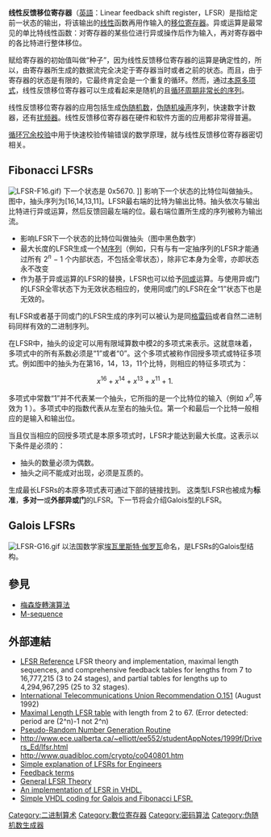 {{expand|time=2013-04-16T14:35:24+00:00}}

'''线性反馈移位寄存器'''（[[英語|英語]]：Linear feedback shift register，LFSR）是指给定前一状态的输出，将该输出的[[線性關係|线性]]函数再用作输入的[[移位寄存器|移位寄存器]]。异或运算是最常见的单比特线性函数：对寄存器的某些位进行异或操作后作为输入，再对寄存器中的各比特进行整体移位。

赋给寄存器的初始值叫做“种子”，因为线性反馈移位寄存器的运算是确定性的，所以，由寄存器所生成的数据流完全决定于寄存器当时或者之前的状态。而且，由于寄存器的状态是有限的，它最终肯定会是一个重复的循环。然而，通过[[本原多项式|本原多项式]]，线性反馈移位寄存器可以生成看起来是随机的且[[M-sequence|循环周期非常长的序列]]。

线性反馈移位寄存器的应用包括生成[[伪随机性|伪随机数]]，[[伪随机噪声|伪随机噪声]]序列，快速数字计数器，还有[[扰频器|扰频器]]。线性反馈移位寄存器在硬件和软件方面的应用都非常得普遍。

[[循环冗余校验|循环冗余校验]]中用于快速校验传输错误的数学原理，就与线性反馈移位寄存器密切相关。

==Fibonacci LFSRs==
[[Image:LFSR-F16.gif|thumb]]) 下一个状态是 0x5670. ]]
影响下一个状态的比特位叫做抽头。图中，抽头序列为[16,14,13,11]。LFSR最右端的比特为输出比特。抽头依次与输出比特进行异或运算，然后反馈回最左端的位。最右端位置所生成的序列被称为输出流。

* 影响LFSR下一个状态的比特位叫做抽头（图中黑色数字）
* 最大长度的LFSR生成一个[[M-sequence|M序列]]（例如，只有与有一定抽序列的LFSR才能通过所有 2<sup>''n''</sup> − 1 个内部状态，不包括全零状态），除非它本身为全零，亦即状态永不改变
* 作为基于异或运算的LFSR的替换，LFSR也可以给予[[同或门|同或]]运算。与使用异或门的LFSR全零状态下为无效状态相应的，使用同或门的LFSR在全“1”状态下也是无效的。

有LFSR或者基于同或门的LFSR生成的序列可以被认为是同[[格雷码|格雷码]]或者自然二进制码同样有效的二进制序列。

在LFSR中，抽头的设定可以用有限域算数中模2的多项式来表示。这就意味着，多项式中的所有系数必须是“1”或者“0”。这个多项式被称作回授多项式或特征多项式。例如图中的抽头为在第16，14，13，11个比特，则相应的特征多项式为：

:<math>x^{16} + x^{14} + x^{13} + x^{11} + 1.\,</math>

多项式中常数“1”并不代表某一个抽头，它所指的是一个比特位的输入（例如 ''x<sup>0</sup>'',等效为 1 ）。多项式中的指数代表从左至右的抽头位。第一个和最后一个比特一般相应的是输入和输出位。

当且仅当相应的回授多项式是本原多项式时，LFSR才能达到最大长度。这表示以下条件是必须的：
* 抽头的数量必须为偶数。
* 抽头之间不能成对出现，必须是互质的。
生成最长LFSRs的本原多项式表可通过下部的链接找到。
这类型LFSR也被成为'''标准'''，'''多对一'''或'''外部异或门'''的LFSR。下一节将会介绍Galois型的LFSR。

==Galois LFSRs==
[[Image:LFSR-G16.gif|thumb]]
以法国数学家[[Évariste_Galois|埃瓦里斯特·伽罗瓦]]命名，是LFSRs的Galois型结构。
== 參見 ==
* [[梅森旋轉演算法|梅森旋轉演算法]]
* [[M-sequence|M-sequence]]

== 外部連結 ==
* [http://www.newwaveinstruments.com/resources/articles/m_sequence_linear_feedback_shift_register_lfsr.htm LFSR Reference] LFSR theory and implementation, maximal length sequences, and comprehensive feedback tables for lengths from 7 to 16,777,215 (3 to 24 stages), and partial tables for lengths up to 4,294,967,295 (25 to 32 stages).
* [http://www.itu.int/rec/T-REC-O.151-199210-I/en International Telecommunications Union Recommendation O.151] (August 1992)
* [http://spreadsheets.google.com/ccc?key=0AvYtZsho-JTldFRYZnJLRFFaSWtUcVNXc1Y3M2VWd1E&hl=en Maximal Length LFSR table] with length from 2 to 67. (Error detected: period are (2^n)-1 not 2^n)
* [http://www.maxim-ic.com/appnotes.cfm?appnote_number=1743&CMP=WP-9 Pseudo-Random Number Generation Routine]
* http://www.ece.ualberta.ca/~elliott/ee552/studentAppNotes/1999f/Drivers_Ed/lfsr.html
* http://www.quadibloc.com/crypto/co040801.htm
* [https://web.archive.org/web/20060315203220/http://www.yikes.com/~ptolemy/lfsr_web/index.htm Simple explanation of LFSRs for Engineers]
* [http://www.ece.cmu.edu/~koopman/lfsr/index.html Feedback terms]
* [https://web.archive.org/web/20010605005727/http://homepage.mac.com/afj/lfsr.html General LFSR Theory]
* [http://opencores.org/project,lfsr_randgen An implementation of LFSR in VHDL.]
* [http://emmanuel.pouly.free.fr Simple VHDL coding for Galois and Fibonacci LFSR.]

{{Cryptography stream}}

[[Category:二进制算术|Category:二进制算术]]
[[Category:數位寄存器|Category:數位寄存器]]
[[Category:密码算法|Category:密码算法]]
[[Category:伪随机数生成器|Category:伪随机数生成器]]